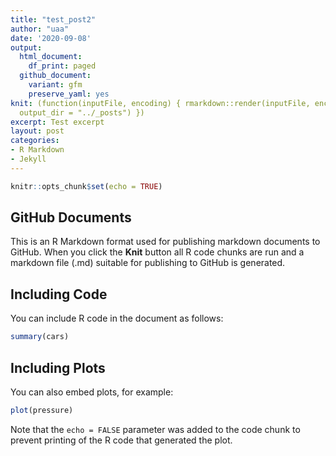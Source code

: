 ```yaml
---
title: "test_post2"
author: "uaa"
date: '2020-09-08'
output: 
  html_document:
    df_print: paged
  github_document:
    variant: gfm
    preserve_yaml: yes
knit: (function(inputFile, encoding) { rmarkdown::render(inputFile, encoding = encoding,
  output_dir = "../_posts") })
excerpt: Test excerpt
layout: post
categories:
- R Markdown
- Jekyll
---
```


```r
knitr::opts_chunk$set(echo = TRUE)
```

## GitHub Documents

This is an R Markdown format used for publishing markdown documents to GitHub. When you click the **Knit** button all R code chunks are run and a markdown file (.md) suitable for publishing to GitHub is generated.

## Including Code

You can include R code in the document as follows:

```r
summary(cars)
```

## Including Plots

You can also embed plots, for example:

```r
plot(pressure)
```

Note that the `echo = FALSE` parameter was added to the code chunk to prevent printing of the R code that generated the plot.
